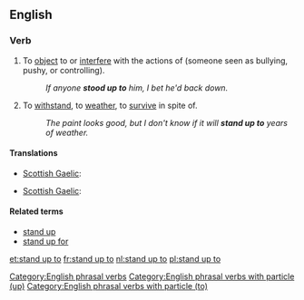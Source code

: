 ==English==

===Verb===
{{en-verb|head=[[stand up]] [[to]]|stands up to|standing up to|stood up to}}

# {{context|transitive}} To [[object]] to or [[interfere]] with the actions of (someone seen as bullying, pushy, or controlling).
#: ''If anyone '''stood up to''' him, I bet he'd back down.''
# {{context|transitive}} To [[withstand]], to [[weather]], to [[survive]] in spite of.
#: ''The paint looks good, but I don't know if it will '''stand up to''' years of weather.''

====Translations====
{{trans-top|object or interfere}}
* [[Scottish Gaelic]]: {{t-|gd|cum ri}}
{{trans-mid}}
{{trans-bottom}}

{{trans-top|withstand}}
* [[Scottish Gaelic]]: {{t-|gd|cum ri}}
{{trans-mid}}
{{trans-bottom}}

====Related terms====
* [[stand up]]
* [[stand up for]]

[[Category:English phrasal verbs]]
[[Category:English phrasal verbs with particle (up)]]
[[Category:English phrasal verbs with particle (to)]]

[[et:stand up to]]
[[fr:stand up to]]
[[nl:stand up to]]
[[pl:stand up to]]